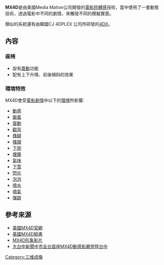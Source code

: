 {{unreferenced|time=2016-07-11T03:15:09+00:00}}
'''MX4D'''是由美國Media Mation公司開發的[[電影院|電影院]][[體感|體感]]技術，當中使用了一套動態技術，透過電影中不同的劇情，來觸發不同的模擬實感。

類似的系統還有由韓國CJ 4DPLEX 公司所研發的[[4DX|4DX]]。

==內容==
===座椅===
*設有[[震|震動]]功能
*配有上下升降、前後傾斜的效果

===環境特效===
MX4D會受[[劇情|電影劇情]]中以下的[[環境|環境]]所影響:
*[[動感|動感]]
*[[颳風|颳風]]
*[[震動|震動]]
*[[戳背|戳背]]
*[[搔腿|搔腿]]
*[[搔頸|搔頸]]
*[[下雨|下雨]]
*[[煙霧|煙霧]]
*[[氣味|氣味]]
*[[下雪|下雪]]
*[[閃光|閃光]]
*[[泡泡|泡泡]]
*[[噴水|噴水]]
*[[噴氣|噴氣]]
*[[彈跳|彈跳]]

==參考來源==
*[http://www.mx-4d.com/?fbclid=IwAR2yyL_XQs58ph2qPYX5kHo-ydbowrTJdC8_Nt1OIaOvf-EwrUie2zghFyE#tickets 美國MX4D官網] {{Wayback|url=http://www.mx-4d.com/?fbclid=IwAR2yyL_XQs58ph2qPYX5kHo-ydbowrTJdC8_Nt1OIaOvf-EwrUie2zghFyE#tickets |date=20191018095818 }}
*[https://www.facebook.com/MX4Dexperience/ 美國MX4D臉書] {{Wayback|url=https://www.facebook.com/MX4Dexperience/ |date=20191018095819 }}
*[https://www.youtube.com/watch?v=_VfjSEUSzd4 MX4D形象影片] {{Wayback|url=https://www.youtube.com/watch?v=_VfjSEUSzd4 |date=20191018095832 }}
*[https://www.youtube.com/watch?v=P2cB_HMAMiA&t= 大台中新聞中市全台首座MX4D動感影廳登陸台中] {{Wayback|url=https://www.youtube.com/watch?v=P2cB_HMAMiA&t= |date=20190217044041 }}

{{Film-stub}}
[[Category:三维成像|Category:三维成像]]